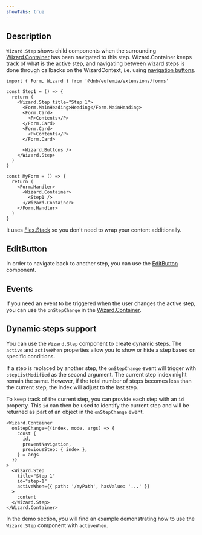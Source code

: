 ```yaml
---
showTabs: true
---
```


## Description

`Wizard.Step` shows child components when the surrounding [Wizard.Container](/uilib/extensions/forms/Wizard/Container/) has been navigated to this step. Wizard.Container keeps track of what is the active step, and navigating between wizard steps is done through callbacks on the WizardContext, i.e. using [navigation buttons](/uilib/extensions/forms/Wizard/Buttons/).

```tsx
import { Form, Wizard } from '@dnb/eufemia/extensions/forms'

const Step1 = () => {
  return (
    <Wizard.Step title="Step 1">
      <Form.MainHeading>Heading</Form.MainHeading>
      <Form.Card>
        <P>Contents</P>
      </Form.Card>
      <Form.Card>
        <P>Contents</P>
      </Form.Card>

      <Wizard.Buttons />
    </Wizard.Step>
  )
}

const MyForm = () => {
  return (
    <Form.Handler>
      <Wizard.Container>
        <Step1 />
      </Wizard.Container>
    </Form.Handler>
  )
}
```

It uses [Flex.Stack](/uilib/layout/flex/stack/) so you don't need to wrap your content additionally.

## EditButton

In order to navigate back to another step, you can use the [EditButton](/uilib/extensions/forms/Wizard/EditButton/) component.

## Events

If you need an event to be triggered when the user changes the active step, you can use the `onStepChange` in the [Wizard.Container](/uilib/extensions/forms/Wizard/Container/).

## Dynamic steps support

You can use the `Wizard.Step` component to create dynamic steps. The `active` and `activeWhen` properties allow you to show or hide a step based on specific conditions.

If a step is replaced by another step, the `onStepChange` event will trigger with `stepListModified` as the second argument. The current step index might remain the same. However, if the total number of steps becomes less than the current step, the index will adjust to the last step.

To keep track of the current step, you can provide each step with an `id` property. This `id` can then be used to identify the current step and will be returned as part of an object in the `onStepChange` event.

```tsx
<Wizard.Container
  onStepChange={(index, mode, args) => {
    const {
      id,
      preventNavigation,
      previousStep: { index },
    } = args
  }}
>
  <Wizard.Step
    title="Step 1"
    id="step-1"
    activeWhen={{ path: '/myPath', hasValue: '...' }}
  >
    content
  </Wizard.Step>
</Wizard.Container>
```

In the demo section, you will find an example demonstrating how to use the `Wizard.Step` component with `activeWhen`.
